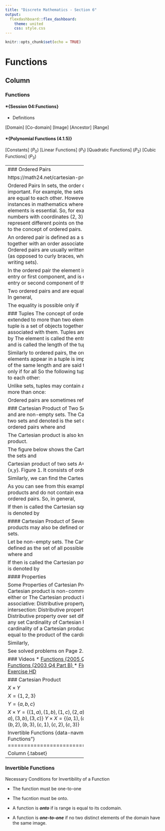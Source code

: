 ```yaml
---
title: "Discrete Mathematics - Section 6"
output: 
  flexdashboard::flex_dashboard:
    theme: united
    css: style.css
---
```


```r
knitr::opts_chunk$set(echo = TRUE)

```


Functions {data-navmenu="Section 3"}
=====================================

Column {.tabset}
-------------------------------------------------


### Functions

#### *{Session 04:Functions}

* Definitions



[Domain]
[Co-domain]
[Image]
[Ancestor]
[Range]


#### *{Polynomial Functions (4.1.5)}


[Constants] $(P_0)$
[Linear Functions] $(P_1)$
[Quadratic Functions] $(P_2)$
[Cubic Functions] $(P_3)$

-----------------------------------
### Ordered Pairs

https://math24.net/cartesian-product-sets.html

Ordered Pairs
In sets, the order of elements is not important. For example, the sets {2, 3} and {3, 2} are equal to each other. However, there are many instances in mathematics where the order of elements is essential. So, for example, the pairs of numbers with coordinates (2, 3) and (3, 2) represent different points on the plane. This leads to the concept of ordered pairs.

An ordered pair is defined as a set of two objects together with an order associated with them. Ordered pairs are usually written in parentheses (as opposed to curly braces, which are used for writing sets).

In the ordered pair  the element  is called the first entry or first component, and  is called the second entry or second component of the pair.

Two ordered pairs  and  are equal if and only if  and  In general,

The equality  is possible only if 

### Tuples
The concept of ordered pair can be extended to more than two elements. An ordered tuple is a set of  objects together with an order associated with them. Tuples are usually denoted by  The element   is called the  entry or component, and  is called the length of the tuple.

Similarly to ordered pairs, the order in which elements appear in a tuple is important. Two tuples of the same length  and  are said to be equal if and only if  for all  So the following tuples are not equal to each other:

Unlike sets, tuples may contain a certain element more than once:

Ordered pairs are sometimes referred as tuples.

### Cartesian Product of Two Sets
Suppose that  and  are non-empty sets. The Cartesian product of two sets  and  denoted  is the set of all possible ordered pairs  where  and 

The Cartesian product is also known as the cross product.

The figure below shows the Cartesian product of the sets  and 

Cartesian product of two sets A={1,2,3} and B={x,y}.
Figure 1.
It consists of  ordered pairs:

Similarly, we can find the Cartesian product 

As you can see from this example, the Cartesian products  and  do not contain exactly the same ordered pairs. So, in general, 

If  then  is called the Cartesian square of the set  and is denoted by 

#### Cartesian Product of Several Sets
Cartesian products may also be defined on more than two sets.

Let  be  non-empty sets. The Cartesian product  is defined as the set of all possible ordered tuples  where  and 

If  then  is called the  Cartesian power of the set  and is denoted by 

#### Properties

Some Properties of Cartesian Product
The Cartesian product is non-commutative:
 if only 
 if either  or 
The Cartesian product is non-associative:
Distributive property over set intersection:
Distributive property over set union:
Distributive property over set difference:
If  then  for any set 
Cardinality of Cartesian Product
The сardinality of a Cartesian product of two sets is equal to the product of the cardinalities of the sets:

Similarly,

See solved problems on Page 2.

### Videos
* <a href ="https://www.youtube.com/watch?v=/-3hd821alPI">Functions (2005 Q4 Part A)  </a>
* <a href ="https://www.youtube.com/watch?v=/cR5b2zWOa0w">Functions (2003 Q4 Part B) </a>
* <a href ="https://www.youtube.com/watch?v=/IXs5CTQnBU4">Floor Functions Exercise HD	</a>



### Cartesian Product

$X \times Y$

$X = \{1,2,3\}$

$Y = \{a,b,c\}$


$X \times Y = \{ (1,a) , (1,b) , (1,c) , (2,a), (2,b) ,(2,c), (3,a),(3,b),(3,c) \}$ 
$Y \times X = \{ (a,1) , (a,2) , (a,3) , (b,1), (b,2) ,(b,3), (c,1),(c,2),(c,3) \}$ 




Invertible Functions {data-navmenu="Invertible Functions"}
=====================================

Column {.tabset}
-------------------------------------------------

### Invertible Functions

Necessary Conditions for Invertibility of a Function

* The function must be one-to-one
* The fucntion must be onto.




* A function is ***onto*** if is range is equal to its codomain.

* A function is ***one-to-one*** if no two distinct elements of the domain have the same image.



